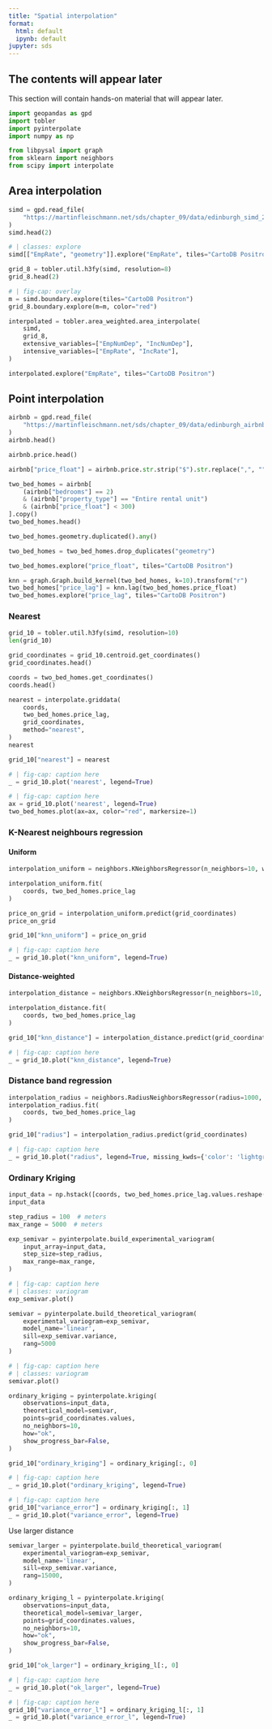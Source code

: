 ```yaml
---
title: "Spatial interpolation"
format:
  html: default
  ipynb: default
jupyter: sds
---
```


::: {.callout-note appearance="simple"}

## The contents will appear later

This section will contain hands-on material that will appear later.

:::


```python
import geopandas as gpd
import tobler
import pyinterpolate
import numpy as np

from libpysal import graph
from sklearn import neighbors
from scipy import interpolate
```


## Area interpolation

```python
simd = gpd.read_file(
    "https://martinfleischmann.net/sds/chapter_09/data/edinburgh_simd_2020.gpkg"
)
simd.head(2)
```

```python
# | classes: explore
simd[["EmpRate", "geometry"]].explore("EmpRate", tiles="CartoDB Positron")
```


```python
grid_8 = tobler.util.h3fy(simd, resolution=8)
grid_8.head(2)
```

```python
# | fig-cap: overlay
m = simd.boundary.explore(tiles="CartoDB Positron")
grid_8.boundary.explore(m=m, color="red")
```

```python
interpolated = tobler.area_weighted.area_interpolate(
    simd,
    grid_8,
    extensive_variables=["EmpNumDep", "IncNumDep"],
    intensive_variables=["EmpRate", "IncRate"],
)
```

```python
interpolated.explore("EmpRate", tiles="CartoDB Positron")
```

<!-- TODO: include note on raster masking example-->

## Point interpolation

```python
airbnb = gpd.read_file(
    "https://martinfleischmann.net/sds/chapter_09/data/edinburgh_airbnb_2023.gpkg"
)
airbnb.head()
```

```python
airbnb.price.head()
```

```python
airbnb["price_float"] = airbnb.price.str.strip("$").str.replace(",", "").astype(float)
```

```python
two_bed_homes = airbnb[
    (airbnb["bedrooms"] == 2)
    & (airbnb["property_type"] == "Entire rental unit")
    & (airbnb["price_float"] < 300)
].copy()
two_bed_homes.head()
```

```python
two_bed_homes.geometry.duplicated().any()
```

```python
two_bed_homes = two_bed_homes.drop_duplicates("geometry")
```

```python
two_bed_homes.explore("price_float", tiles="CartoDB Positron")
```


```python
knn = graph.Graph.build_kernel(two_bed_homes, k=10).transform("r")
two_bed_homes["price_lag"] = knn.lag(two_bed_homes.price_float)
two_bed_homes.explore("price_lag", tiles="CartoDB Positron")
```


### Nearest

```python
grid_10 = tobler.util.h3fy(simd, resolution=10)
len(grid_10)
```

```python
grid_coordinates = grid_10.centroid.get_coordinates()
grid_coordinates.head()
```

```python
coords = two_bed_homes.get_coordinates()
coords.head()
```

```python
nearest = interpolate.griddata(
    coords,
    two_bed_homes.price_lag,
    grid_coordinates,
    method="nearest",
)
nearest
```

```python
grid_10["nearest"] = nearest
```

```python
# | fig-cap: caption here
_ = grid_10.plot('nearest', legend=True)
```

```python
# | fig-cap: caption here
ax = grid_10.plot('nearest', legend=True)
two_bed_homes.plot(ax=ax, color="red", markersize=1)
```

### K-Nearest neighbours regression

#### Uniform


```python
interpolation_uniform = neighbors.KNeighborsRegressor(n_neighbors=10, weights="uniform")
```

```python
interpolation_uniform.fit(
    coords, two_bed_homes.price_lag
)
```

```python
price_on_grid = interpolation_uniform.predict(grid_coordinates)
price_on_grid
```

```python
grid_10["knn_uniform"] = price_on_grid
```

```python
# | fig-cap: caption here
_ = grid_10.plot("knn_uniform", legend=True)
```


#### Distance-weighted

```python
interpolation_distance = neighbors.KNeighborsRegressor(n_neighbors=10, weights="distance")
```

```python
interpolation_distance.fit(
    coords, two_bed_homes.price_lag
)
```
```python
grid_10["knn_distance"] = interpolation_distance.predict(grid_coordinates)
```

```python
# | fig-cap: caption here
_ = grid_10.plot("knn_distance", legend=True)
```

### Distance band regression

```python
interpolation_radius = neighbors.RadiusNeighborsRegressor(radius=1000, weights="distance")
interpolation_radius.fit(
    coords, two_bed_homes.price_lag
)
```

```python
grid_10["radius"] = interpolation_radius.predict(grid_coordinates)
```

```python
# | fig-cap: caption here
_ = grid_10.plot("radius", legend=True, missing_kwds={'color': 'lightgrey'})
```


### Ordinary Kriging

```python
input_data = np.hstack([coords, two_bed_homes.price_lag.values.reshape(-1, 1)])
input_data
```

```python
step_radius = 100  # meters
max_range = 5000  # meters

exp_semivar = pyinterpolate.build_experimental_variogram(
    input_array=input_data,
    step_size=step_radius,
    max_range=max_range,
)
```

```python
# | fig-cap: caption here
# | classes: variogram
exp_semivar.plot()
```

```python
semivar = pyinterpolate.build_theoretical_variogram(
    experimental_variogram=exp_semivar,
    model_name='linear',
    sill=exp_semivar.variance,
    rang=5000
)
```

```python
# | fig-cap: caption here
# | classes: variogram
semivar.plot()
```

```python
ordinary_kriging = pyinterpolate.kriging(
    observations=input_data,
    theoretical_model=semivar,
    points=grid_coordinates.values,
    no_neighbors=10,
    how="ok",
    show_progress_bar=False,
)
```

```python
grid_10["ordinary_kriging"] = ordinary_kriging[:, 0]
```

```python
# | fig-cap: caption here
_ = grid_10.plot("ordinary_kriging", legend=True)
```



```python
# | fig-cap: caption here
grid_10["variance_error"] = ordinary_kriging[:, 1]
_ = grid_10.plot("variance_error", legend=True)
```

Use larger distance

```python
semivar_larger = pyinterpolate.build_theoretical_variogram(
    experimental_variogram=exp_semivar,
    model_name='linear',
    sill=exp_semivar.variance,
    rang=15000,
)
```
```python
ordinary_kriging_l = pyinterpolate.kriging(
    observations=input_data,
    theoretical_model=semivar_larger,
    points=grid_coordinates.values,
    no_neighbors=10,
    how="ok",
    show_progress_bar=False,
)
```

```python
grid_10["ok_larger"] = ordinary_kriging_l[:, 0]
```

```python
# | fig-cap: caption here
_ = grid_10.plot("ok_larger", legend=True)
```

```python
# | fig-cap: caption here
grid_10["variance_error_l"] = ordinary_kriging_l[:, 1]
_ = grid_10.plot("variance_error_l", legend=True)
```